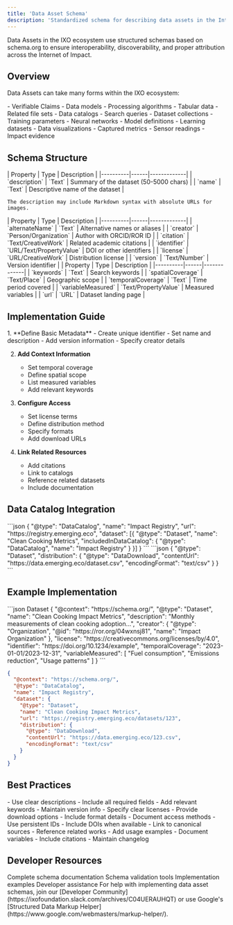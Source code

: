 ```yaml
---
title: 'Data Asset Schema'
description: 'Standardized schema for describing data assets in the Internet of Impact'
---
```


<Note>
  Data Assets in the IXO ecosystem use structured schemas based on schema.org to ensure interoperability, discoverability, and proper attribution across the Internet of Impact.
</Note>

## Overview

Data Assets can take many forms within the IXO ecosystem:

<CardGroup>
  <Card title="Structured Data" icon="table">
    - Verifiable Claims
    - Data models
    - Processing algorithms
    - Tabular data
  </Card>

  <Card title="Collections" icon="folder-tree">
    - Related file sets
    - Data catalogs
    - Search queries
    - Dataset collections
  </Card>

  <Card title="Machine Learning" icon="brain">
    - Training parameters
    - Neural networks
    - Model definitions
    - Learning datasets
  </Card>

  <Card title="Media Assets" icon="images">
    - Data visualizations
    - Captured metrics
    - Sensor readings
    - Impact evidence
  </Card>
</CardGroup>

## Schema Structure

<AccordionGroup>
  <Accordion title="Required Properties" icon="asterisk">
    | Property | Type | Description |
    |----------|------|-------------|
    | `description` | `Text` | Summary of the dataset (50-5000 chars) |
    | `name` | `Text` | Descriptive name of the dataset |

    The description may include Markdown syntax with absolute URLs for images.
  </Accordion>

  <Accordion title="Recommended Properties" icon="star">
    | Property | Type | Description |
    |----------|------|-------------|
    | `alternateName` | `Text` | Alternative names or aliases |
    | `creator` | `Person/Organization` | Author with ORCID/ROR ID |
    | `citation` | `Text/CreativeWork` | Related academic citations |
    | `identifier` | `URL/Text/PropertyValue` | DOI or other identifiers |
    | `license` | `URL/CreativeWork` | Distribution license |
    | `version` | `Text/Number` | Version identifier |
  </Accordion>

  <Accordion title="Optional Properties" icon="circle-plus">
    | Property | Type | Description |
    |----------|------|-------------|
    | `keywords` | `Text` | Search keywords |
    | `spatialCoverage` | `Text/Place` | Geographic scope |
    | `temporalCoverage` | `Text` | Time period covered |
    | `variableMeasured` | `Text/PropertyValue` | Measured variables |
    | `url` | `URL` | Dataset landing page |
  </Accordion>
</AccordionGroup>

## Implementation Guide

<Steps>
  1. **Define Basic Metadata**
     - Create unique identifier
     - Set name and description
     - Add version information
     - Specify creator details

  2. **Add Context Information**
     - Set temporal coverage
     - Define spatial scope
     - List measured variables
     - Add relevant keywords

  3. **Configure Access**
     - Set license terms
     - Define distribution method
     - Specify formats
     - Add download URLs

  4. **Link Related Resources**
     - Add citations
     - Link to catalogs
     - Reference related datasets
     - Include documentation
</Steps>

## Data Catalog Integration

<AccordionGroup>
  <Accordion title="Catalog Properties" icon="book">
    ```json
    {
      "@type": "DataCatalog",
      "name": "Impact Registry",
      "url": "https://registry.emerging.eco",
      "dataset": [{
        "@type": "Dataset",
        "name": "Clean Cooking Metrics",
        "includedInDataCatalog": {
          "@type": "DataCatalog",
          "name": "Impact Registry"
        }
      }]
    }
    ```
  </Accordion>

  <Accordion title="Download Options" icon="download">
    ```json
    {
      "@type": "Dataset",
      "distribution": {
        "@type": "DataDownload",
        "contentUrl": "https://data.emerging.eco/dataset.csv",
        "encodingFormat": "text/csv"
      }
    }
    ```
  </Accordion>
</AccordionGroup>

## Example Implementation

<CodeGroup>
  ```json Dataset
  {
    "@context": "https://schema.org/",
    "@type": "Dataset",
    "name": "Clean Cooking Impact Metrics",
    "description": "Monthly measurements of clean cooking adoption...",
    "creator": {
      "@type": "Organization",
      "@id": "https://ror.org/04wxnsj81",
      "name": "Impact Organization"
    },
    "license": "https://creativecommons.org/licenses/by/4.0",
    "identifier": "https://doi.org/10.1234/example",
    "temporalCoverage": "2023-01-01/2023-12-31",
    "variableMeasured": [
      "Fuel consumption",
      "Emissions reduction",
      "Usage patterns"
    ]
  }
  ```

  ```json Catalog Entry
  {
    "@context": "https://schema.org/",
    "@type": "DataCatalog",
    "name": "Impact Registry",
    "dataset": {
      "@type": "Dataset",
      "name": "Clean Cooking Impact Metrics",
      "url": "https://registry.emerging.eco/datasets/123",
      "distribution": {
        "@type": "DataDownload",
        "contentUrl": "https://data.emerging.eco/123.csv",
        "encodingFormat": "text/csv"
      }
    }
  }
  ```
</CodeGroup>

## Best Practices

<CardGroup>
  <Card title="Metadata Quality" icon="circle-check">
    - Use clear descriptions
    - Include all required fields
    - Add relevant keywords
    - Maintain version info
  </Card>

  <Card title="Data Access" icon="key">
    - Specify clear licenses
    - Provide download options
    - Include format details
    - Document access methods
  </Card>

  <Card title="Identifiers" icon="fingerprint">
    - Use persistent IDs
    - Include DOIs when available
    - Link to canonical sources
    - Reference related works
  </Card>

  <Card title="Documentation" icon="book">
    - Add usage examples
    - Document variables
    - Include citations
    - Maintain changelog
  </Card>
</CardGroup>

## Developer Resources

<CardGroup>
  <Card title="Schema Reference" icon="code" href="https://schema.org/Dataset">
    Complete schema documentation
  </Card>
  
  <Card title="Validation Tools" icon="check-double" href="https://validator.schema.org">
    Schema validation tools
  </Card>
  
  <Card title="Examples" icon="lightbulb" href="/guides/dev/examples">
    Implementation examples
  </Card>
  
  <Card title="Support" icon="headset" href="https://ixofoundation.slack.com/archives/C04UERAUHQT">
    Developer assistance
  </Card>
</CardGroup>

<Note>
  For help with implementing data asset schemas, join our [Developer Community](https://ixofoundation.slack.com/archives/C04UERAUHQT) or use Google's [Structured Data Markup Helper](https://www.google.com/webmasters/markup-helper/).
</Note>